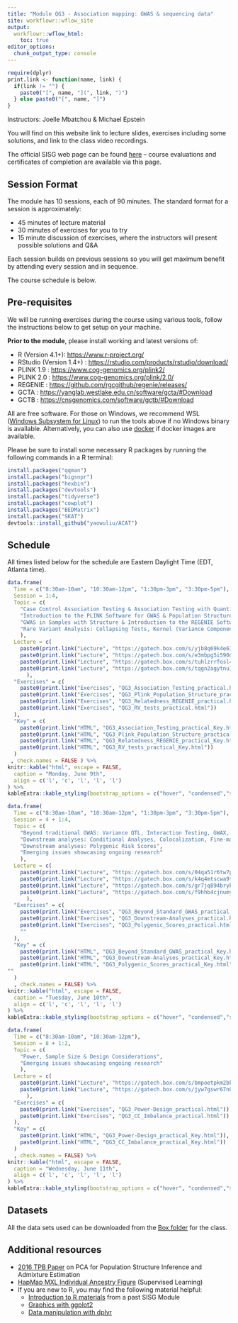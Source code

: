```yaml
---
title: "Module QG3 - Association mapping: GWAS & sequencing data"
site: workflowr::wflow_site
output:
  workflowr::wflow_html:
    toc: true
editor_options:
  chunk_output_type: console
---
```


```r
require(dplyr)
print.link <- function(name, link) {
  if(link != "") { 
    paste0("[", name, "](", link, ")")
  } else paste0("[", name, "]")
}
```

Instructors: Joelle Mbatchou & Michael Epstein

You will find on this website link to lecture slides, exercises including some solutions, and link to the class video recordings.

The official SISG web page can be found [here](https://sisg.biosciences.gatech.edu/sisg-module-qg3/) – course evaluations and certificates of completion are available via this page.


## Session Format
The module has 10 sessions, each of 90 minutes. The standard format for a session is approximately:

* 45 minutes of lecture material
* 30 minutes of exercises for you to try 
* 15 minute discussion of exercises, where the instructors will present possible solutions and Q&A

Each session builds on previous sessions so you will get maximum benefit by attending every session and in sequence.

The course schedule is below.


## Pre-requisites

We will be running exercises during the course using various tools, follow the instructions below to get setup on your machine.

**Prior to the module**, please install working and latest versions of:

* R (Version 4.1+): 
  <a href="https://www.r-project.org/" target="_blank">https://www.r-project.org/</a>
* RStudio (Version 1.4+) : 
  <a href="https://rstudio.com/products/rstudio/download/" target="_blank">https://rstudio.com/products/rstudio/download/</a>
* PLINK 1.9 : 
  <a href="https://www.cog-genomics.org/plink2/" target="_blank">https://www.cog-genomics.org/plink2/</a>
* PLINK 2.0 : 
  <a href="https://www.cog-genomics.org/plink/2.0/" target="_blank">https://www.cog-genomics.org/plink/2.0/</a>
* REGENIE : 
  <a href="https://github.com/rgcgithub/regenie/releases/" target="_blank">https://github.com/rgcgithub/regenie/releases/</a>
* GCTA : 
  <a href="https://yanglab.westlake.edu.cn/software/gcta/#Download" target="_blank">https://yanglab.westlake.edu.cn/software/gcta/#Download</a>
* GCTB : 
  <a href="https://cnsgenomics.com/software/gctb/#Download" target="_blank">https://cnsgenomics.com/software/gctb/#Download</a>

All are free software. For those on Windows, we recommend WSL ([Windows Subsystem for Linux](https://learn.microsoft.com/en-us/windows/wsl/install)) to run the tools above if no Windows binary is available. Alternatively, you can also use [docker](https://docs.docker.com/desktop/setup/install/windows-install/) if docker images are available.

Please be sure to install some necessary R packages by running the following commands in a R terminal:
```r
install.packages("qqman")
install.packages("bigsnpr")
install.packages("hexbin")
install.packages("devtools")
install.packages("tidyverse")
install.packages("cowplot")
install.packages("BEDMatrix")
install.packages("SKAT")
devtools::install_github("yaowuliu/ACAT")
```

## Schedule

All times listed below for the schedule are Eastern Daylight Time (EDT, Atlanta time).

```r
data.frame(
  Time = c("8:30am-10am", "10:30am-12pm", "1:30pm-3pm", "3:30pm-5pm"),
  Session = 1:4,
  Topic = c(
    "Case Control Association Testing & Association Testing with Quantitative Traits",
    "Introduction to the PLINK Software for GWAS & Population Structure Inference",
    "GWAS in Samples with Structure & Introduction to the REGENIE Software",
    "Rare Variant Analysis: Collapsing Tests, Kernel (Variance Component) Tests and Omnibus Tests"
    ),
  Lecture = c(
    paste0(print.link("Lecture", "https://gatech.box.com/s/yjb8q69k4e63ogufooccrfkd097di3m2")),
    paste0(print.link("Lecture", "https://gatech.box.com/s/e3mbpg5i590dzcz8fhedhwjszq8fjsve")),
    paste0(print.link("Lecture", "https://gatech.box.com/s/tuhlzrrfosl4i7zgd2gqp0yir2b428zh")),
    paste0(print.link("Lecture", "https://gatech.box.com/s/tqgn2agytnu1gltndcvqjfirag4j87jt"))
      ),
  "Exercises" = c(
    paste0(print.link("Exercises", "QG3_Association_Testing_practical.html")),
    paste0(print.link("Exercises", "QG3_Plink_Population_Structure_practical.html")),
    paste0(print.link("Exercises", "QG3_Relatedness_REGENIE_practical.html")),
    paste0(print.link("Exercises", "QG3_RV_tests_practical.html"))
  ),
  "Key" = c(
    paste0(print.link("HTML", "QG3_Association_Testing_practical_Key.html")),
    paste0(print.link("HTML", "QG3_Plink_Population_Structure_practical_Key.html")),
    paste0(print.link("HTML", "QG3_Relatedness_REGENIE_practical_Key.html")),
    paste0(print.link("HTML", "QG3_RV_tests_practical_Key.html"))
  )
 , check.names = FALSE ) %>%
knitr::kable("html", escape = FALSE, 
  caption = "Monday, June 9th", 
  align = c('l', 'c', 'l', 'l', 'l')
) %>%
kableExtra::kable_styling(bootstrap_options = c("hover", "condensed","striped"))
```

```r
data.frame(
  Time = c("8:30am-10am", "10:30am-12pm", "1:30pm-3pm", "3:30pm-5pm"),
  Session = 4 + 1:4,
  Topic = c(
    "Beyond traditional GWAS: Variance QTL, Interaction Testing, GWAX, Time-to-event, Multi-trait analysis",
    "Downstream analyses: Conditional Analyses, Colocalization, Fine-mapping, Gene-based & Pathways Analysis",
    "Downstream analyses: Polygenic Risk Scores",
    "Emerging issues showcasing ongoing research"
    ),
  Lecture = c(
    paste0(print.link("Lecture", "https://gatech.box.com/s/04qa51r6tw7prfhdflc1taroim6jaudv")),
    paste0(print.link("Lecture", "https://gatech.box.com/s/k4q4mtscwa9txdcc6qdxiviyrzob3djf")),
    paste0(print.link("Lecture", "https://gatech.box.com/s/gr7jq894brykdq4s64nqd09b5guateel")),
    paste0(print.link("Lecture", "https://gatech.box.com/s/f9hhb4cjnumy4i7yp7hgxcyv3fgwo9xf"))
      ),
  "Exercises" = c(
    paste0(print.link("Exercises", "QG3_Beyond_Standard_GWAS_practical.html")),
    paste0(print.link("Exercises", "QG3_Downstream-Analyses_practical.html")),
    paste0(print.link("Exercises", "QG3_Polygenic_Scores_practical.html")),
    ""
  ),
  "Key" = c(
    paste0(print.link("HTML", "QG3_Beyond_Standard_GWAS_practical_Key.html")),
    paste0(print.link("HTML", "QG3_Downstream-Analyses_practical_Key.html")),
    paste0(print.link("HTML", "QG3_Polygenic_Scores_practical_Key.html")),
""
  )
  , check.names = FALSE) %>%
knitr::kable("html", escape = FALSE, 
  caption = "Tuesday, June 10th", 
  align = c('l', 'c', 'l', 'l', 'l')
) %>%
kableExtra::kable_styling(bootstrap_options = c("hover", "condensed","striped"))
```

```r
data.frame(
  Time = c("8:30am-10am", "10:30am-12pm"),
  Session = 8 + 1:2,
  Topic = c(
    "Power, Sample Size & Design Considerations",
    "Emerging issues showcasing ongoing research"
    ),
  Lecture = c(
    paste0(print.link("Lecture", "https://gatech.box.com/s/bmpoetpkm2bk3p2km5q7d8wth07vuuum")),
    paste0(print.link("Lecture", "https://gatech.box.com/s/jyw7gswr67n01zr1rt8b16xr8ptjdgaj"))
      ),
  "Exercises" = c(
    paste0(print.link("Exercises", "QG3_Power-Design_practical.html")),
    paste0(print.link("Exercises", "QG3_CC_Imbalance_practical.html"))
  ),
  "Key" = c(
    paste0(print.link("HTML", "QG3_Power-Design_practical_Key.html")),
    paste0(print.link("HTML", "QG3_CC_Imbalance_practical_Key.html"))
  )
  , check.names = FALSE) %>%
knitr::kable("html", escape = FALSE, 
  caption = "Wednesday, June 11th", 
  align = c('l', 'c', 'l', 'l', 'l')
) %>%
kableExtra::kable_styling(bootstrap_options = c("hover", "condensed","striped"))
```


## Datasets

All the data sets used can be downloaded from the [Box folder](https://gatech.box.com/s/s6m0970432k5pcrgx2xigng6acjpuo54) for the class.

## Additional resources

* [2016 TPB Paper](https://faculty.washington.edu/tathornt/sisg/Zheng_Weir_Eigenanalysis_TPB_2016.pdf) on PCA for Population Structure Inference and Admixture Estimation
* [HapMap MXL Individual Ancestry Figure](https://faculty.washington.edu/tathornt/sisg/HapMapMXL_Ancestry_Supervised.pdf) (Supervised Learning)
* If you are new to R, you may find the following material helpful:
  * [Introduction to R materials](https://faculty.washington.edu/kenrice/rintro/) from a past SISG Module
  * [Graphics with ggplot2](https://ggplot2.tidyverse.org/)
  * [Data manipulation with dplyr](http://dplyr.tidyverse.org/)

